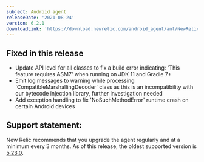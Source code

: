 ```yaml
---
subject: Android agent
releaseDate: '2021-08-24'
version: 6.2.1
downloadLink: 'https://download.newrelic.com/android_agent/ant/NewRelic_Android_Agent_6.2.1.zip'
---
```


## Fixed in this release
* Update API level for all classes to fix a build error indicating: 'This feature requires ASM7' when running on JDK 11 and Gradle 7+
* Emit log messages to warning while processing 'CompatibleMarshallingDecoder' class as this is an incompatibility with our bytecode injection library, further investigation needed
* Add exception handling to fix 'NoSuchMethodError' runtime crash on certain Android devices

## Support statement:
New Relic recommends that you upgrade the agent regularly and at a minimum every 3 months. As of this release, the oldest supported version is [5.23.0](https://docs.newrelic.com/docs/release-notes/mobile-release-notes/android-release-notes/android-5230).
